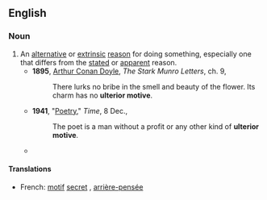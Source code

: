==English==

===Noun===
{{en-noun|sg=[[ulterior]] [[motive]]}}

# An [[alternative]] or [[extrinsic]] [[reason]] for doing something, especially one that differs from the [[stated]] or [[apparent]] reason.
#*'''1895''', [[w:Arthur_Conan_Doyle|Arthur Conan Doyle]], ''The Stark Munro Letters'', ch. 9,
#*:There lurks no bribe in the smell and beauty of the flower. Its charm has no '''ulterior motive'''.
#*'''1941''', "[http://www.time.com/time/magazine/article/0,9171,849702,00.html Poetry]," ''Time'', 8 Dec.,
#*:The poet is a man without a profit or any other kind of '''ulterior motive'''.
#*{{quote-book
|year=2006
|author=Philip Sington
|title=Zoia's Gold
|url=http://books.google.ca/books?id=CtaFbUVPFikC&dq=Zoia%27s+Gold
|isbn=0743291107
|page=197
|passage="I have an '''ulterior motive''', of course. I want a progress report on the catalog. You've been so mysterious about the whole thing, people are starting to talk."}}

====Translations====
{{trans-top|hidden cause}}
*French: [[motif]] [[secret]] {{m}}, [[arrière-pensée]] {{f}}
{{trans-mid}}
{{trans-bottom}}

{{rfd|What's next, [[red hen]]?}}